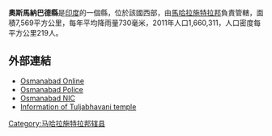 '''奧斯馬納巴德縣'''是[[印度|印度]]的一個縣，位於該國西部，由[[馬哈拉施特拉邦|馬哈拉施特拉邦]]負責管轄，面積7,569平方公里，每年平均降雨量730毫米，2011年人口1,660,311，人口密度每平方公里219人。

==外部連結==
* [https://web.archive.org/web/20080509071002/http://www.osmanabadonline.com/ Osmanabad Online]
* [https://web.archive.org/web/20160303212610/http://police.osmanabadonline.com/ Osmanabad Police]
* [http://osmanabad.nic.in Osmanabad NIC] {{Wayback|url=http://osmanabad.nic.in/ |date=20090410031518 }}
* [http://www.tuljabhavanimandir.org Information of Tuljabhavani temple] {{Wayback|url=http://www.tuljabhavanimandir.org/ |date=20150402144851 }}

{{印度行政区划小作品}}
[[Category:马哈拉施特拉邦辖县|Category:马哈拉施特拉邦辖县]]